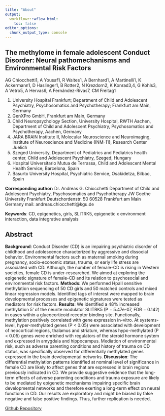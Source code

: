 ```yaml
---
title: "About"
output:
  workflowr::wflow_html:
    toc: false
editor_options:
  chunk_output_type: console
---
```


## The methylome in female adolescent Conduct Disorder: Neural pathomechanisms and Environmental Risk Factors

AG Chiocchetti1, A Yousaf1, R Waltes1, A Bernhard1, A Martinelli1, K Ackermann1, D Haslinger1, B Rotter2, N Krezdorn2, K Konrad3,4, G Kohls3, A Vetro5, A Hervas6, A Fernández-Rivas7, CM Freitag1

1) University Hospital Frankfurt; Department of Child and Adolescent Psychiatry, Psychosomatics and Psychotherapy; Frankfurt am Main, Germany
2) GenXPro GmbH, Frankfurt am Main, Germany
3) Child Neuropsychology Section, University Hospital, RWTH Aachen, Department of Child and Adolescent Psychiatry, Psychosomatics and Psychotherapy, Aachen, Germany
4) JARA BRAIN Institute II, Molecular Neuroscience and Neuroimaging, Institute of Neuroscience and Medicine (INM-11), Research Center Juelich
5) Szeged University, Department of Pediatrics and Pediatrics health center, Child and Adolescent Psychiatry, Szeged, Hungary
6) Hospital Universitario Mutua de Terrassa, Child and Adolescent Mental Health Service, Barcelona, Spain
7) Basurto University Hospital, Psychiatric Service, Osakidetza, Bilbao, Spain

**Corresponding author:** 
Dr. Andreas G. Chiocchetti 
Department of Child and Adolescent 
Psychiatry, Psychosomatics and Psychotherapy 
JW Goethe University Frankfurt
Deutschordenstr. 50
60528 Frankfurt am Main
Germany 
mail: andreas.chiocchetti@kgu.de 

**Keywords**: CD, epigenetics, girls, SLITRK5, epigenetic x environment interaction, data integrative analysis

## Abstract
**Background**: Conduct Disorder (CD) is an impairing psychiatric disorder of childhood and adolescence characterized by aggressive and dissocial behavior. Environmental factors such as maternal smoking during pregnancy, socio-economic status, trauma, or early life stress are associated with CD. Although, the number of female-CD is rising in Western societies, female CD is under-researched. We aimed at exploring the epigenetic signature of female-CD and its relation to psychosocial and environmental risk factors. 
**Methods**: We performed HpaII sensitive methylation sequencing of 50 CD girls and 50 matched controls and mixed linear regression models. Identified tags of interest were mapped to brain developmental processes and epigenetic signatures were tested as mediators for risk factors. 
**Results**: We identified a 48% increased methylation 5’ of the neurite modulator SLITRK5 (P  = 5.47e-07, FDR = 0.142) in cases within a glucocorticoid receptor binding site. Functionally, methylation positively correlated with gene expression in-vitro. At systems-level, hyper-methylated genes (P < 0.05) were associated with development of neocortical regions, thalamus and striatum, whereas hypo-methylated (P < 0.05) genes were enriched with regulators of the steroid hormone system and expressed in amygdala and hippocampus. Mediation of environmental risk, such as adverse parenting conditions and history of trauma on CD status, was specifically observed for differentially methylated genes expressed in the brain developmental networks. 
**Discussion**: The differential methylation patterns identified at nominal level of significance in female CD are likely to affect genes that are expressed in brain regions previously indicated in CD. We provide suggestive evidence that the long-term effects of adverse parenting conditions and trauma exposure are likely to be mediated by epigenetic mechanisms impairing specific brain developmental networks and therefore exerting a long-term effect on neural functions in CD. Our results are exploratory and might be biased by false negative and false positive findings. Thus, further replication is needed. 

[Github Repository](https://github.com/achiocch/femNATCD-MethSeq) 

